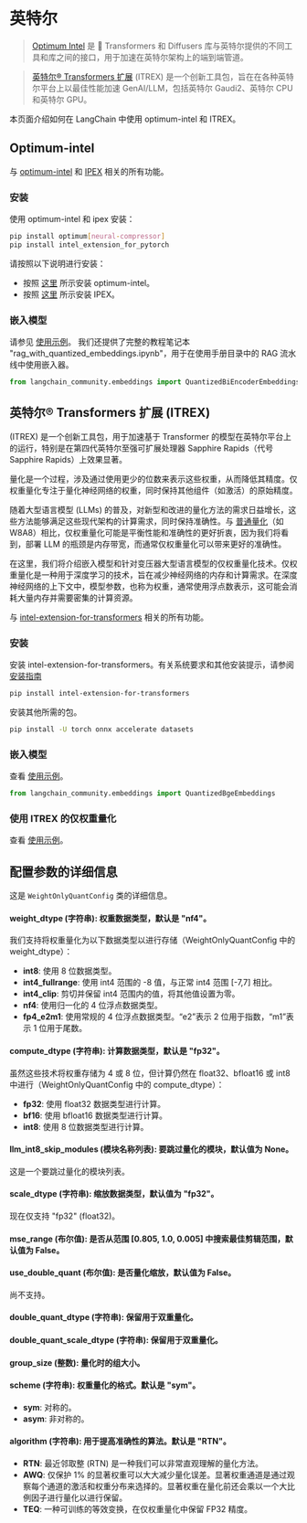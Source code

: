 # 英特尔

>[Optimum Intel](https://github.com/huggingface/optimum-intel?tab=readme-ov-file#optimum-intel) 是 🤗 Transformers 和 Diffusers 库与英特尔提供的不同工具和库之间的接口，用于加速在英特尔架构上的端到端管道。

>[英特尔® Transformers 扩展](https://github.com/intel/intel-extension-for-transformers?tab=readme-ov-file#intel-extension-for-transformers) (ITREX) 是一个创新工具包，旨在在各种英特尔平台上以最佳性能加速 GenAI/LLM，包括英特尔 Gaudi2、英特尔 CPU 和英特尔 GPU。

本页面介绍如何在 LangChain 中使用 optimum-intel 和 ITREX。

## Optimum-intel

与 [optimum-intel](https://github.com/huggingface/optimum-intel.git) 和 [IPEX](https://github.com/intel/intel-extension-for-pytorch) 相关的所有功能。

### 安装

使用 optimum-intel 和 ipex 安装：

```bash
pip install optimum[neural-compressor]
pip install intel_extension_for_pytorch
```

请按照以下说明进行安装：

* 按照 [这里](https://github.com/huggingface/optimum-intel) 所示安装 optimum-intel。
* 按照 [这里](https://intel.github.io/intel-extension-for-pytorch/index.html#installation?platform=cpu&version=v2.2.0%2Bcpu) 所示安装 IPEX。

### 嵌入模型

请参见 [使用示例](/docs/integrations/text_embedding/optimum_intel)。
我们还提供了完整的教程笔记本 "rag_with_quantized_embeddings.ipynb"，用于在使用手册目录中的 RAG 流水线中使用嵌入器。

```python
from langchain_community.embeddings import QuantizedBiEncoderEmbeddings
```

## 英特尔® Transformers 扩展 (ITREX)
(ITREX) 是一个创新工具包，用于加速基于 Transformer 的模型在英特尔平台上的运行，特别是在第四代英特尔至强可扩展处理器 Sapphire Rapids（代号 Sapphire Rapids）上效果显著。

量化是一个过程，涉及通过使用更少的位数来表示这些权重，从而降低其精度。仅权重量化专注于量化神经网络的权重，同时保持其他组件（如激活）的原始精度。

随着大型语言模型 (LLMs) 的普及，对新型和改进的量化方法的需求日益增长，这些方法能够满足这些现代架构的计算需求，同时保持准确性。与 [普通量化](https://github.com/intel/intel-extension-for-transformers/blob/main/docs/quantization.md)（如 W8A8）相比，仅权重量化可能是平衡性能和准确性的更好折衷，因为我们将看到，部署 LLM 的瓶颈是内存带宽，而通常仅权重量化可以带来更好的准确性。

在这里，我们将介绍嵌入模型和针对变压器大型语言模型的仅权重量化技术。仅权重量化是一种用于深度学习的技术，旨在减少神经网络的内存和计算需求。在深度神经网络的上下文中，模型参数，也称为权重，通常使用浮点数表示，这可能会消耗大量内存并需要密集的计算资源。

与 [intel-extension-for-transformers](https://github.com/intel/intel-extension-for-transformers) 相关的所有功能。

### 安装

安装 intel-extension-for-transformers。有关系统要求和其他安装提示，请参阅 [安装指南](https://github.com/intel/intel-extension-for-transformers/blob/main/docs/installation.md)

```bash
pip install intel-extension-for-transformers
```
安装其他所需的包。

```bash
pip install -U torch onnx accelerate datasets
```

### 嵌入模型

查看 [使用示例](/docs/integrations/text_embedding/itrex)。

```python
from langchain_community.embeddings import QuantizedBgeEmbeddings
```

### 使用 ITREX 的仅权重量化

查看 [使用示例](/docs/integrations/llms/weight_only_quantization)。

## 配置参数的详细信息

这是 `WeightOnlyQuantConfig` 类的详细信息。

#### weight_dtype (字符串): 权重数据类型，默认是 "nf4"。
我们支持将权重量化为以下数据类型以进行存储（WeightOnlyQuantConfig 中的 weight_dtype）：
* **int8**: 使用 8 位数据类型。
* **int4_fullrange**: 使用 int4 范围的 -8 值，与正常 int4 范围 [-7,7] 相比。
* **int4_clip**: 剪切并保留 int4 范围内的值，将其他值设置为零。
* **nf4**: 使用归一化的 4 位浮点数据类型。
* **fp4_e2m1**: 使用常规的 4 位浮点数据类型。“e2”表示 2 位用于指数，“m1”表示 1 位用于尾数。

#### compute_dtype (字符串): 计算数据类型，默认是 "fp32"。
虽然这些技术将权重存储为 4 或 8 位，但计算仍然在 float32、bfloat16 或 int8 中进行（WeightOnlyQuantConfig 中的 compute_dtype）：
* **fp32**: 使用 float32 数据类型进行计算。
* **bf16**: 使用 bfloat16 数据类型进行计算。
* **int8**: 使用 8 位数据类型进行计算。

#### llm_int8_skip_modules (模块名称列表): 要跳过量化的模块，默认值为 None。
这是一个要跳过量化的模块列表。

#### scale_dtype (字符串): 缩放数据类型，默认值为 "fp32"。
现在仅支持 "fp32" (float32)。

#### mse_range (布尔值): 是否从范围 [0.805, 1.0, 0.005] 中搜索最佳剪辑范围，默认值为 False。
#### use_double_quant (布尔值): 是否量化缩放，默认值为 False。
尚不支持。
#### double_quant_dtype (字符串): 保留用于双重量化。
#### double_quant_scale_dtype (字符串): 保留用于双重量化。
#### group_size (整数): 量化时的组大小。
#### scheme (字符串): 权重量化的格式。默认是 "sym"。
* **sym**: 对称的。
* **asym**: 非对称的。
#### algorithm (字符串): 用于提高准确性的算法。默认是 "RTN"。
* **RTN**: 最近邻取整 (RTN) 是一种我们可以非常直观理解的量化方法。
* **AWQ**: 仅保护 1% 的显著权重可以大大减少量化误差。显著权重通道是通过观察每个通道的激活和权重分布来选择的。显著权重在量化前还会乘以一个大比例因子进行量化以进行保留。
* **TEQ**: 一种可训练的等效变换，在仅权重量化中保留 FP32 精度。
